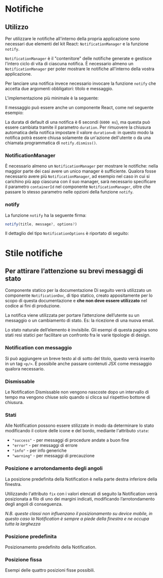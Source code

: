 
<Meta title="Documentazione/Componenti/Notifiche" />

# Notifiche

## Utilizzo

Per utilizzare le notifiche all'interno della propria applicazione sono necessari due elementi del kit React: `NotificationManager` e la funzione `notify`.

`NotificationManager` è il "contenitore" delle notifiche generate e gestisce l'intero ciclo di vita di ciascuna notifica. È necessario almeno un `NotificationManager` per poter mostrare le notifiche all'interno della vostra applicazione.

Per lanciare una notifica invece necessario invocare la funzione `notify` che accetta due argomenti obbligatori: titolo e messaggio.

L'implementazione più minimale è la seguente:

<Canvas>
    <Story id="componenti-notification--esempio-interattivo-story-hidden" />
</Canvas>

Il messaggio può essere anche un componente React, come nel seguente esempio:

<Canvas>
    <Story id="componenti-notification--esempio-interattivo-advanced-story-hidden" />
</Canvas>

La durata di default di una notifica è 6 secondi (`6000 ms`), ma questa può essere cambiata tramite il parametro `duration`. Per rimuovere la chiusura automatica della notifica impostare il valore `duration=0`: in questo modo la notifica potrà essere chiusa solamente da un'azione dell'utente o da una chiamata programmatica di `notify.dismiss()`.

### NotificationManager

È necessario almeno un `NotificationManager` per mostrare le notifiche: nella maggior parte dei casi avere un unico manager è sufficiente.
Qualora fosse necessario avere più `NotificationManager`, ad esempio nel caso in cui si carichino più app ciascuna con il suo manager, sarà necessario specificare il parametro `containerId` nel componente `NotificationManager`, oltre che passare lo stesso parametro nelle opzioni della funzione `notify`.

<ArgsTable of={NotificationManager} />

### notify

La funzione `notify` ha la seguente firma:

```typescript
notify(title, message?, options?)
```

<ArgsTable of={NotifyFakeComponent_story_hidden} />

Il dettaglio del tipo `NotificationOptions` è riportato di seguito:

<ArgsTable of={NotifyFakeOptionsComponent_story_hidden} />

# Stile notifiche

## Per attirare l’attenzione su brevi messaggi di stato

<div className="docs">
    <Callout color="warning">
        <CalloutTitle>
            <span className="text">Componente statico per la documentazione</span>
        </CalloutTitle>
        <CalloutText>
            Di seguito verrà utilizzato un componente <Code>NotificationDoc</Code>, di tipo statico, creato appositamente per lo scopo di questa documentazione
            e <strong>che non deve essere utilizzato</strong> nel codice ai fini di produzione.
        </CalloutText>
    </Callout>
</div>

La notifica viene utilizzata per portare l’attenzione dell’utente su un messaggio o un cambiamento di stato. Es: la ricezione di una nuova email.

Lo stato naturale dell’elemento è invisibile. Gli esempi di questa pagina sono stati resi statici per facilitare un confronto fra le varie tipologie di design.

<Canvas>
    <Story id="componenti-notification--example" />
</Canvas>

### Notification con messaggio

Si può aggiungere un breve testo al di sotto del titolo, questo verrà inserito in un tag `<p/>`.
È possibile anche passare contenuti JSX come messaggio qualora necessario.

<Canvas>
    <Story id="componenti-notification--notification-with-message-static" />
</Canvas>

### Dismissable

Le Notification Dismissable non vengono nascoste dopo un intervallo di tempo ma vengono chiuse solo quando si clicca sul rispettivo bottone di chiusura.

<Canvas>
    <Story id="componenti-notification--dismissable" />
</Canvas>

### Stati

Alle Notification possono essere stilizzate in modo da determinare lo stato modificando il colore delle icone e del bordo, mediante l'attributo `state`:

-   `"success"` - per messaggi di procedure andate a buon fine
-   `"error"` - per messaggi di errore
-   `"info"` - per info generiche
-   `"warning"` - per messaggi di precauzione

<Canvas>
    <Story id="componenti-notification--states" />
</Canvas>

### Posizione e arrotondamento degli angoli

La posizione predefinita della Notification è nella parte destra inferiore della finestra.

Utilizzando l'attributo `fix` con i valori elencati di seguito la Notification verrà posizionata a filo di uno dei margini indicati, modificando l’arrotondamento degli angoli di conseguenza.

_N.B. queste classi non influenzano il posizionamento su device mobile, in questo caso la Notification è sempre a piede della finestra e ne occupa tutta la larghezza_

<Canvas>
    <Story id="componenti-notification--rounding-of-corners" />
</Canvas>

### Posizione predefinita

Posizionamento predefinito della Notification.

<Canvas>
    <Story id="componenti-notification--default-location" />
</Canvas>

### Posizione fissa

Esempi delle quattro posizioni fisse possibili.

<Canvas>
    <Story id="componenti-notification--fixed-positions" />
</Canvas>
